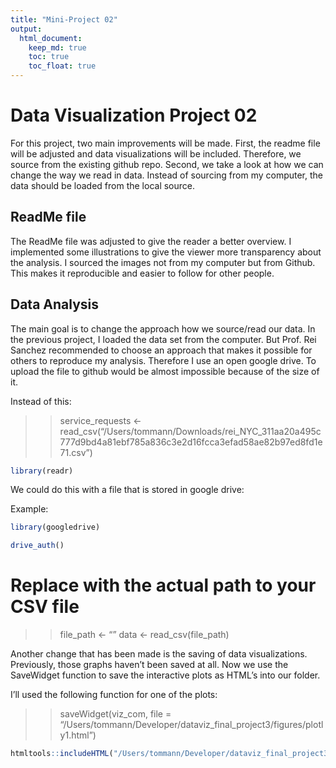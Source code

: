 ```yaml
---
title: "Mini-Project 02"
output: 
  html_document:
    keep_md: true
    toc: true
    toc_float: true
---
```


# Data Visualization Project 02

For this project, two main improvements will be made. First, the readme file will be adjusted and data visualizations will be included. Therefore, we source from the existing github repo. Second, we take a look at how we can change the way we read in data. Instead of sourcing from my computer, the data should be loaded from the local source.

## ReadMe file 

The ReadMe file was adjusted to give the reader a better overview. I implemented some illustrations to give the viewer more transparency about the analysis. I sourced the images not from my computer but from Github. This makes it reproducible and easier to follow for other people.

## Data Analysis

The main goal is to change the approach how we source/read our data. In the previous project, I loaded the data set from the computer. But Prof. Rei Sanchez recommended to choose an approach that makes it possible for others to reproduce my analysis. Therefore I use an open google drive. To upload the file to github would be almost impossible because of the size of it.

Instead of this: 

>> service_requests <- read_csv("/Users/tommann/Downloads/rei_NYC_311aa20a495c777d9bd4a81ebf785a836c3e2d16fcca3efad58ae82b97ed8fd1e71.csv")


```r
library(readr)
```


We could do this with a file that is stored in google drive:

Example:

```r
library(googledrive)
```

```r
drive_auth()
```


# Replace <path_to_file> with the actual path to your CSV file
>> file_path <- "<path_to_file>"
>> data <- read_csv(file_path)


Another change that has been made is the saving of data visualizations. Previously, those graphs haven't been saved at all. Now we use the SaveWidget function to save the interactive plots as HTML's into our folder.

I'll used the following function for one of the plots:

>> saveWidget(viz_com, file = "/Users/tommann/Developer/dataviz_final_project3/figures/plotly1.html")

```r
htmltools::includeHTML("/Users/tommann/Developer/dataviz_final_project3/figures/plotly1.html")
```






